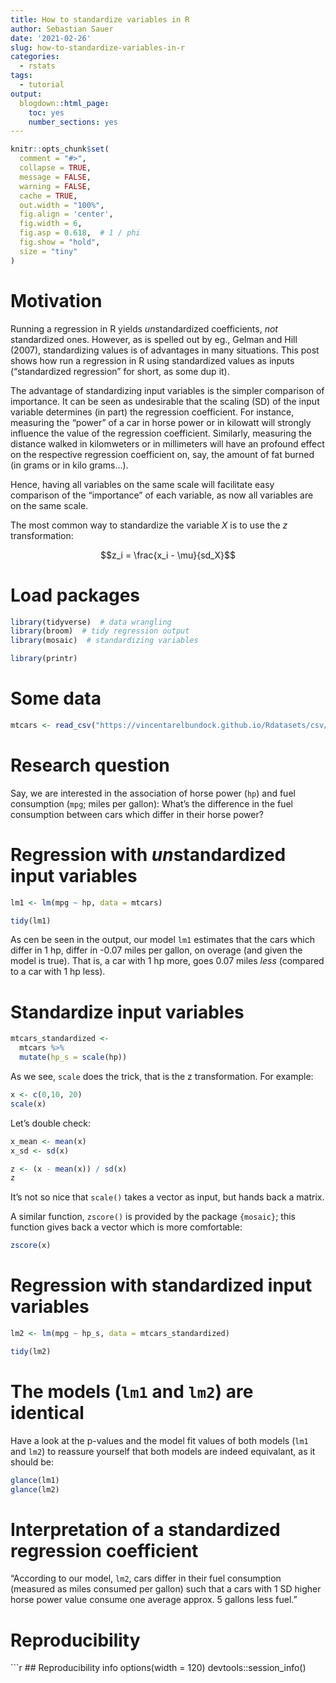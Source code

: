 ```yaml
---
title: How to standardize variables in R
author: Sebastian Sauer
date: '2021-02-26'
slug: how-to-standardize-variables-in-r
categories:
  - rstats
tags:
  - tutorial
output:
  blogdown::html_page:
    toc: yes
    number_sections: yes
---
```




```r
knitr::opts_chunk$set(
  comment = "#>",
  collapse = TRUE,
  message = FALSE,
  warning = FALSE,
  cache = TRUE,
  out.width = "100%",
  fig.align = 'center',
  fig.width = 6,
  fig.asp = 0.618,  # 1 / phi
  fig.show = "hold",
  size = "tiny"
)
```





# Motivation

Running a regression in R yields *un*standardized coefficients, *not* standardized ones. However, as is spelled out by eg., Gelman and Hill (2007), standardizing values is of advantages in many situations. This post shows how run a regression in R using standardized values as inputs ("standardized regression" for short, as some dup it).


The advantage of standardizing input variables is the simpler comparison of importance. It can be seen as undesirable that the scaling (SD) of the input variable determines (in part) the regression coefficient. For instance, measuring the "power" of a car in horse power or in kilowatt will strongly influence the value of the regression coefficient. Similarly, measuring the distance walked in kilomweters or in millimeters will have an profound effect on the respective regression coefficient on, say, the amount of fat burned (in grams or in kilo grams...).

Hence, having all variables on the same scale will facilitate easy comparison of the "importance" of each variable, as now all variables are on the same scale.


The most common way to standardize the variable $X$ is to use the $z$ transformation:


$$z_i = \frac{x_i - \mu}{sd_X}$$


# Load packages

```r
library(tidyverse)  # data wrangling
library(broom)  # tidy regression output
library(mosaic)  # standardizing variables
```


```r
library(printr)
```



# Some data


```r
mtcars <- read_csv("https://vincentarelbundock.github.io/Rdatasets/csv/datasets/mtcars.csv")
```



# Research question


Say, we are interested in the association of horse power (`hp`) and fuel consumption (`mpg`; miles per gallon): What's the difference in the fuel consumption between cars which differ in their horse power?

# Regression with *un*standardized input variables



```r
lm1 <- lm(mpg ~ hp, data = mtcars)

tidy(lm1)
```

As cen be seen in the output, our model `lm1` estimates that the cars which differ in 1 hp, differ in -0.07 miles per gallon, on overage (and given the model is true). That is, a car with 1 hp more, goes 0.07 miles *less* (compared to a car with 1 hp less).


# Standardize input variables


```r
mtcars_standardized <- 
  mtcars %>% 
  mutate(hp_s = scale(hp))
```


As we see, `scale` does the trick, that is the z transformation. For example:


```r
x <- c(0,10, 20)
scale(x)
```


Let's double check:

```r
x_mean <- mean(x)
x_sd <- sd(x)

z <- (x - mean(x)) / sd(x)
z
```



It's not so nice that `scale()` takes a vector as input, but hands back a matrix.


A similar function, `zscore()`  is provided by the package `{mosaic}`; this function gives back a vector which is more comfortable:



```r
zscore(x)
```



# Regression with standardized input variables

```r
lm2 <- lm(mpg ~ hp_s, data = mtcars_standardized)

tidy(lm2)
```


# The models (`lm1` and `lm2`) are identical


Have a look at the p-values and the model fit values of both models (`lm1` and `lm2`) to reassure yourself that both models are indeed equivalant, as it should be:


```r
glance(lm1)
glance(lm2)
```



# Interpretation of a standardized regression coefficient


"According to our model, `lm2`, cars differ in their fuel consumption (measured as miles consumed per gallon) such that a cars with 1 SD higher horse power value consume one average approx. 5 gallons less fuel."


# Reproducibility

```r
## Reproducibility info
options(width = 120)
devtools::session_info()


